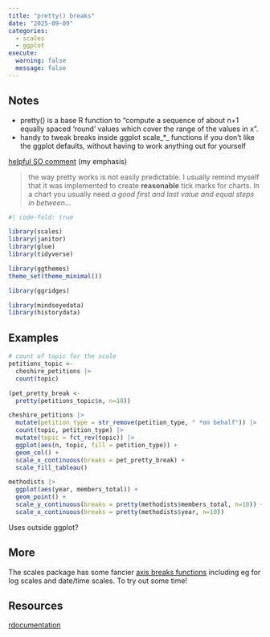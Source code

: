 ```yaml
---
title: "pretty() breaks"
date: "2025-09-09"
categories: 
  - scales
  - ggplot
execute: 
  warning: false
  message: false
---
```


## Notes

- pretty() is a base R function to "compute a sequence of about n+1 equally spaced ‘round’ values which cover the range of the values in x". 
- handy to tweak breaks inside ggplot scale_*_ functions if you don't like the ggplot defaults, without having to work anything out for yourself

[helpful SO comment](https://stackoverflow.com/a/62496287/7281022) (my emphasis)

> the way pretty works is not easily predictable. I usually remind myself that it was implemented to create **reasonable** tick marks for charts. In a chart you usually need *a good first and last value and equal steps in between*...


```r
#| code-fold: true

library(scales) 
library(janitor) 
library(glue)
library(tidyverse)

library(ggthemes)
theme_set(theme_minimal())  

library(ggridges)

library(mindseyedata)
library(historydata)

```


## Examples

```r
# count of topic for the scale
petitions_topic <-
  cheshire_petitions |> 
  count(topic)

(pet_pretty_break <-
  pretty(petitions_topic$n, n=10))
```


```r
cheshire_petitions |>
  mutate(petition_type = str_remove(petition_type, " *on behalf")) |>
  count(topic, petition_type) |>
  mutate(topic = fct_rev(topic)) |>
  ggplot(aes(n, topic, fill = petition_type)) +
  geom_col() +
  scale_x_continuous(breaks = pet_pretty_break) +
  scale_fill_tableau()
```

```r
methodists |>
  ggplot(aes(year, members_total)) +
  geom_point() +
  scale_y_continuous(breaks = pretty(methodists$members_total, n=10)) +
  scale_x_continuous(breaks = pretty(methodists$year, n=10))
```

Uses outside ggplot? 



## More

The scales package has some fancier [axis breaks functions](https://scales.r-lib.org/reference/index.html#axis-breaks) including eg for log scales and date/time scales. To try out some time!


## Resources

[rdocumentation](https://www.rdocumentation.org/packages/base/versions/3.6.2/topics/pretty)